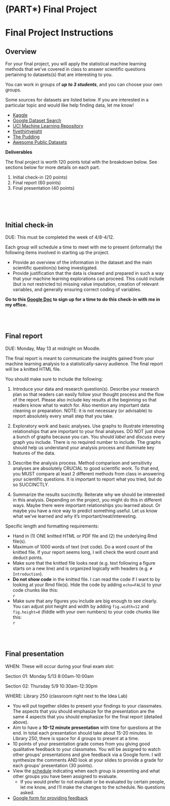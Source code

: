 # (PART\*) Final Project {-}

# Final Project Instructions {-}

## Overview {-}

For your final project, you will apply the statistical machine learning methods that we've covered in class to answer scientific questions pertaining to datasets(s) that are interesting to you.

You can work in groups of ***up to 3 students***, and you can choose your own groups.

Some sources for datasets are listed below. If you are interested in a particular topic and would like help finding data, let me know!

- [Kaggle](https://www.kaggle.com/datasets)
- [Google Dataset Search](https://toolbox.google.com/datasetsearch)
- [UCI Machine Learning Repository](https://archive.ics.uci.edu/ml/index.php)
- [fivethirtyeight](https://github.com/fivethirtyeight/data)
- [The Pudding](https://github.com/the-pudding/data)
- [Awesome Public Datasets](https://github.com/awesomedata/awesome-public-datasets)

**Deliverables**

The final project is worth 120 points total with the breakdown below. See sections below for more details on each part.

1. Initial check-in (20 points)
2. Final report (60 points)
3. Final presentation (40 points)

<br>
<br>
<br>

## Initial check-in {-}

DUE: This must be completed the week of 4/8-4/12.

Each group will schedule a time to meet with me to present (informally) the following items involved in starting up the project.

- Provide an overview of the information in the dataset and the main scientific question(s) being investigated.
- Provide justification that the data is cleaned and prepared in such a way that your machine learning explorations can proceed. This could include (but is not restricted to) missing value imputation, creation of relevant variables, and generally ensuring correct coding of variables.

**Go to this [Google Doc](https://docs.google.com/document/d/1ev4w0kAZjMkrlFW3A5m-a5CyJ9LYSzCWpsMx_NRTeYU/edit?usp=sharing) to sign up for a time to do this check-in with me in my office.**

<br>
<br>

## Final report {-}

DUE: Monday, May 13 at midnight on Moodle.

The final report is meant to communicate the insights gained from your machine learning analysis to a statistically-savvy audience. The final report will be a knitted HTML file.

You should make sure to include the following:

1. Introduce your data and research question(s). Describe your research plan so that readers can easily follow your thought process and the flow of the report. Please also include key results at the beginning so that readers know what to watch for. Also mention any important data cleaning or preparation. NOTE: it is not necessary (or advisable) to report absolutely every small step that you take.

2. Exploratory work and basic analyses. Use graphs to illustrate interesting relationships that are important to your final analyses. DO NOT just show a bunch of graphs because you can. You should *label* and *discuss* every graph you include. There is no required number to include. The graphs should help us understand your analysis process and illuminate key features of the data.

3. Describe the analysis process. Method comparison and sensitivity analyses are absolutely CRUCIAL to good scientific work. To that end, you MUST compare at least 2 different methods from class in answering your scientific questions. It is important to report what you tried, but do so SUCCINCTLY.

4. Summarize the results succinctly. Reiterate why we should be interested in this analysis. Depending on the project, you might do this in different ways. Maybe there were important relationships you learned about. Or maybe you have a nice way to predict something useful. Let us know what we've learned and why it's important/neat/interesting.

Specific length and formatting requirements:

- Hand in (1) ONE knitted HTML or PDF file and (2) the underlying Rmd file(s).
- Maximum of 1000 words of text (not code). Do a word count of the knitted file. If your report seems long, I will check the word count and deduct points.
- Make sure that the knitted file looks neat (e.g. text following a figure starts on a new line) and is organized logically with headers (e.g. `# Introduction`).
- **Do not show code** in the knitted file. I can read the code if I want to by looking at your Rmd file(s). Hide the code by adding `echo=FALSE` to your code chunks like this:    
    ```
    {r echo=FALSE}
    ```
- Make sure that any figures you include are big enough to see clearly. You can adjust plot height and width by adding `fig.width=12` and `fig.height=8` (fiddle with your own numbers) to your code chunks like this:    
    ```
    {r echo=FALSE, fig.width=12, fig.height=8}
    ```

<br>
<br>

## Final presentation {-}

WHEN: These will occur during your final exam slot:

Section 01: Monday 5/13 8:00am-10:00am

Section 02: Thursday 5/9 10:30am-12:30pm

WHERE: Library 250 (classroom right next to the Idea Lab)

- You will put together slides to present your findings to your classmates. The aspects that you should emphasize for the presentation are the same 4 aspects that you should emphasize for the final report (detailed above).
- Aim to have a **10-12 minute presentation** with time for questions at the end. In total each presentation should take about 15-20 minutes. In Library 250, there is space for 4 groups to present at a time.
- 10 points of your presentation grade comes from you giving good qualitative feedback to your classmates. You will be assigned to watch other groups' presentations and give feedback via a Google form. I will synthesize the comments AND look at your slides to provide a grade for each groups' presentation (30 points).
- View the [schedule](https://docs.google.com/document/d/1MTVlP85CMSRwGp7piH67ei5_IhNpzde_N6kltHLcVdQ/edit?usp=sharing) indicating when each group is presenting and what other groups you have been assigned to evaluate.
    - If you would prefer to not evaluate or be evaluated by certain people, let me know, and I'll make the changes to the schedule. No questions asked.
- [Google form for providing feedback](https://docs.google.com/forms/d/e/1FAIpQLSceu0du4dbLHwOqK6SHqTRIOrejqJyE3KjkMc-1MBHgpMV47w/viewform?usp=sf_link)

